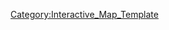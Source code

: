 {{overlay
|image = 3-4_Map.png
|width        = {{MapRatio|440|{{{ratio|1|mapwidth=1}}}}}
|height       = {{MapRatio|250|{{{ratio|1|mapheight=1}}}}}
|AjaxXMLRequest = {{{AjaxXMLRequest|0}}}

|columns      = 0
|grid         = 0

|highlight    = 0
|collapsible  = 0

|popupPrefix = World_3_4_

|overlayNoHeader = 0

|overlayHeaderText = World 3-4
|overlayHeaderTextLink = World 3
|overlayNoHeader = 
|overlayTemplateName = Template:World3-4
|categoryName  = World3-4
}}
<noinclude>
[[Category:Interactive_Map_Template]]
</noinclude>